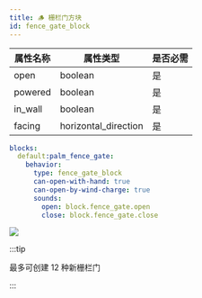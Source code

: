 ```yaml
---
title: 🪵 栅栏门方块
id: fence_gate_block
---
```


| 属性名称    | 属性类型                 | 是否必需 |
|---------|----------------------|------|
| open    | boolean              | 是    |
| powered | boolean              | 是    |
| in_wall | boolean              | 是    |
| facing  | horizontal_direction | 是    |

```yaml
blocks:
  default:palm_fence_gate:
    behavior:
      type: fence_gate_block
      can-open-with-hand: true
      can-open-by-wind-charge: true
      sounds:
        open: block.fence_gate.open
        close: block.fence_gate.close
```

![](/img/fence_gate_block.png)

:::tip

最多可创建 12 种新栅栏门

:::